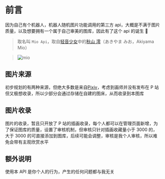 # 前言

因为自己有个机器人，机器人随机图片功能调用的第三方 api，大概是不满于图片质量，以及想要拥有一个属于自己审美的图库，因此有了这个 api 的诞生 🎉

> 取名叫 `Mio Api`，取自[轻音少女](https://zh.moegirl.org.cn/%E8%BD%BB%E9%9F%B3%E5%B0%91%E5%A5%B3)中的[秋山 澪](https://zh.moegirl.org.cn/zh/%E7%A7%8B%E5%B1%B1%E6%BE%AA)（あきやま みお，Akiyama Mio）

> ![mio](https://jsd.cdn.zzko.cn/gh/pixlips/picx-images-hosting@master/docs/mio.5w1fsfj670o0.gif)

## 图片来源

初步规划的有两种来源，但绝大多数是来自[Pixiv](https://pixiv.net)，考虑到画师并没有发布在 P 站但又极想收录，所以少部分会通过存储在自建的图床，从而收录到本图库

## 图片收录

图片的收录，暂且只开放了 P 站的插画收录，每个人都可以在管理页面新增，为了保证图库的质量，设置了审核机制，但审核只针对插画收藏量小于 3000 的，
大于 3000 的可直接添加到图库，后续可能会调整，审核是我个人审核，所以难免会带有主观欣赏水平

## 额外说明

使用本 API 是你个人的行为，产生的任何问题都与我无关
